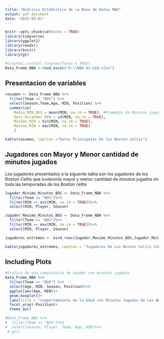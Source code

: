 ```yaml
---
title: "Análisis Estadístico de la Base de Datos NBA"
output: pdf_document
date: "2025-03-01"
---
```


```r
knitr::opts_chunk$set(echo = TRUE)
library(tidyverse)
library(ggplot2)
library(readxl)
library(knitr)
library(gt)

#tinytex::install_tinytex(force = TRUE)
Data_Frame_NBA <-read_excel("D:\\NBA G1-G10.xlsx")
```

## Presentacion de variables
```r
resumen <- Data_Frame_NBA %>%
  filter(Team == "BOS") %>%
  select(Season,Team,Age, MIN, Position) %>%
  summarize(
    Media_MIN_BOS = mean(MIN, na.rm = TRUE), #Promedio de Minutos jugados dado a que son del Team Boston
    Desv_Estandar_MIN = sd(MIN, na.rm = TRUE),
    Minimo_MIN = min(MIN, na.rm = TRUE),
    Maximo_MIN = max(MIN, na.rm = TRUE)
    )

kable(resumen, caption ="Datos Principales De los Boston Celtis")

```
## Jugadores con Mayor y Menor cantidad de minutos jugados
  Los jugadores presentados a la siguente tabla son los jugadores de los Boston Celtis que tuvieronla mayot y menor cantidad de minutos jugados en toda las temporadas de los Boston celtis
```r
Jugador_Minimo_Minutos_BOS <- Data_Frame_NBA %>%
  filter(Team == "BOS")%>%
  filter(MIN == min(MIN, na.rm = TRUE))%>%
  select(MIN, Player, Season)

Jugador_Maximo_Minutos_BOS <- Data_Frame_NBA %>%
  filter(Team == "BOS")%>%
  filter(MIN == max(MIN, na.rm = TRUE))%>%
  select(MIN, Player, Season)

jugadores_extremos <- bind_rows(Jugador_Maximo_Minutos_BOS,Jugador_Minimo_Minutos_BOS)

kable(jugadores_extremos, caption = "Jugadores De Los Boston Celtis Con Mayor y Menor Cantidad de Minutos Por Temporada")
```

## Including Plots

```r
#Grafico de una comparativa de edades con minutos jugados
Data_Frame_NBA %>% 
  filter(Team == "BOS") %>%
  select(Age, MIN, Season, Position)%>% 
  ggplot(aes(Age, MIN))+
  geom_boxplot()+
  labs(title = "Comportamiento de la Edad con Minutos Jugados de Los Boston")+
  facet_wrap(~Position)+
  theme_bw()
```


```r
#Data_Frame_NBA %>% 
#  filter(Team == "BOS")%>%
#  select(Season, Player, Team, Age, MIN)%>%
 # gt()
```

